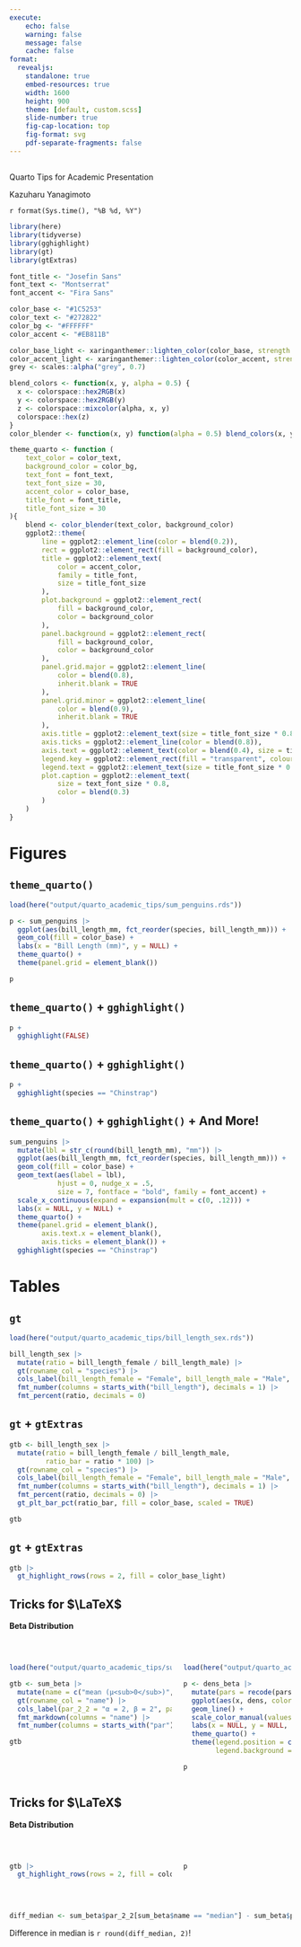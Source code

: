 ```yaml
---
execute:
    echo: false
    warning: false
    message: false
    cache: false
format:
  revealjs:
    standalone: true
    embed-resources: true
    width: 1600
    height: 900
    theme: [default, custom.scss]
    slide-number: true
    fig-cap-location: top
    fig-format: svg
    pdf-separate-fragments: false
---
```


## {background-image="https://source.unsplash.com/F2KRf_QfCqw" visibility="uncounted"}

::: {.title}
Quarto Tips for Academic Presentation
:::

::: {.author}
Kazuharu Yanagimoto
:::

::: {.date}
`r format(Sys.time(), "%B %d, %Y")`
:::


```r
library(here)
library(tidyverse)
library(gghighlight)
library(gt)
library(gtExtras)
```


```r
font_title <- "Josefin Sans"
font_text <- "Montserrat"
font_accent <- "Fira Sans"

color_base <- "#1C5253"
color_text <- "#272822"
color_bg <- "#FFFFFF"
color_accent <- "#EB811B"

color_base_light <- xaringanthemer::lighten_color(color_base, strength = 0.33)
color_accent_light <- xaringanthemer::lighten_color(color_accent, strength = 0.33)
grey <- scales::alpha("grey", 0.7)
```


```r
blend_colors <- function(x, y, alpha = 0.5) {
  x <- colorspace::hex2RGB(x)
  y <- colorspace::hex2RGB(y)
  z <- colorspace::mixcolor(alpha, x, y)
  colorspace::hex(z)
}
color_blender <- function(x, y) function(alpha = 0.5) blend_colors(x, y, alpha)

theme_quarto <- function (
    text_color = color_text,
    background_color = color_bg,
    text_font = font_text,
    text_font_size = 30,
    accent_color = color_base,
    title_font = font_title,
    title_font_size = 30
){
    blend <- color_blender(text_color, background_color)
    ggplot2::theme(
        line = ggplot2::element_line(color = blend(0.2)),
        rect = ggplot2::element_rect(fill = background_color),
        title = ggplot2::element_text(
            color = accent_color,
            family = title_font,
            size = title_font_size
        ),
        plot.background = ggplot2::element_rect(
            fill = background_color,
            color = background_color
        ),
        panel.background = ggplot2::element_rect(
            fill = background_color,
            color = background_color
        ),
        panel.grid.major = ggplot2::element_line(
            color = blend(0.8),
            inherit.blank = TRUE
        ),
        panel.grid.minor = ggplot2::element_line(
            color = blend(0.9),
            inherit.blank = TRUE
        ),
        axis.title = ggplot2::element_text(size = title_font_size * 0.8),
        axis.ticks = ggplot2::element_line(color = blend(0.8)),
        axis.text = ggplot2::element_text(color = blend(0.4), size = title_font_size * 0.7),
        legend.key = ggplot2::element_rect(fill = "transparent", colour = NA),
        legend.text = ggplot2::element_text(size = title_font_size * 0.8, family = title_font),
        plot.caption = ggplot2::element_text(
            size = text_font_size * 0.8,
            color = blend(0.3)
        )
    )
}
```

# Figures {background-color="#1C5253" visibility="uncounted"}

## `theme_quarto()`


```r
load(here("output/quarto_academic_tips/sum_penguins.rds"))

p <- sum_penguins |>
  ggplot(aes(bill_length_mm, fct_reorder(species, bill_length_mm))) +
  geom_col(fill = color_base) +
  labs(x = "Bill Length (mm)", y = NULL) +
  theme_quarto() +
  theme(panel.grid = element_blank())

p
```

## `theme_quarto()` + `gghighlight()`

```r
p +
  gghighlight(FALSE)
```


## `theme_quarto()` + `gghighlight()` {visibility="uncounted"}

```r
p +
  gghighlight(species == "Chinstrap")
```

## `theme_quarto()` + `gghighlight()` + And More!


```r
sum_penguins |>
  mutate(lbl = str_c(round(bill_length_mm), "mm")) |>
  ggplot(aes(bill_length_mm, fct_reorder(species, bill_length_mm))) +
  geom_col(fill = color_base) +
  geom_text(aes(label = lbl),
            hjust = 0, nudge_x = .5,
            size = 7, fontface = "bold", family = font_accent) +
  scale_x_continuous(expand = expansion(mult = c(0, .12))) +
  labs(x = NULL, y = NULL) +
  theme_quarto() +
  theme(panel.grid = element_blank(),
        axis.text.x = element_blank(),
        axis.ticks = element_blank()) +
  gghighlight(species == "Chinstrap")
```

# Tables {background-color="#1C5253" visibility="uncounted"}

## `gt`

```r
load(here("output/quarto_academic_tips/bill_length_sex.rds"))

bill_length_sex |>
  mutate(ratio = bill_length_female / bill_length_male) |>
  gt(rowname_col = "species") |>
  cols_label(bill_length_female = "Female", bill_length_male = "Male", ratio = "Pct.") |>
  fmt_number(columns = starts_with("bill_length"), decimals = 1) |>
  fmt_percent(ratio, decimals = 0)
```


## `gt` + `gtExtras`

```r
gtb <- bill_length_sex |>
  mutate(ratio = bill_length_female / bill_length_male,
         ratio_bar = ratio * 100) |>
  gt(rowname_col = "species") |>
  cols_label(bill_length_female = "Female", bill_length_male = "Male", ratio_bar = "Female/Male", ratio = "Pct.") |>
  fmt_number(columns = starts_with("bill_length"), decimals = 1) |>
  fmt_percent(ratio, decimals = 0) |>
  gt_plt_bar_pct(ratio_bar, fill = color_base, scaled = TRUE)

gtb
```


## `gt` + `gtExtras` {visibility="uncounted"}


```r
gtb |>
  gt_highlight_rows(rows = 2, fill = color_base_light)
```


## Tricks for $\LaTeX$

**Beta Distribution**

<br>

:::: {.columns}
::: {.column width="60%"}

```r
load(here("output/quarto_academic_tips/sum_beta.rds"))

gtb <- sum_beta |>
  mutate(name = c("mean (μ<sub>0</sub>)", "median", "variance (σ<sup>2</sup>)")) |>
  gt(rowname_col = "name") |>
  cols_label(par_2_2 = "α = 2, β = 2", par_2_5 = "α = 2, β = 5") |>
  fmt_markdown(columns = "name") |>
  fmt_number(columns = starts_with("par"), decimals = 2)

gtb
```

:::
::: {.column width="40%"}

```r
load(here("output/quarto_academic_tips/dens_beta.rds"))

p <- dens_beta |>
  mutate(pars = recode(pars, "par_2_2" = "α = 2, β = 2", "par_2_5" = "α = 2, β = 5")) |>
  ggplot(aes(x, dens, color = pars)) +
  geom_line() +
  scale_color_manual(values = c(color_base, color_accent)) +
  labs(x = NULL, y = NULL, color = NULL) +
  theme_quarto() +
  theme(legend.position = c(.85, .9),
        legend.background = element_blank())

p
```


:::
::::


## Tricks for $\LaTeX$ {visibility="uncounted"}

**Beta Distribution**

<br>

:::: {.columns}
::: {.column width="60%"}

```r
gtb |>
  gt_highlight_rows(rows = 2, fill = color_base_light)
```

:::
::: {.column width="40%"}

```r
p
```


:::
::::

<br>

```r
diff_median <- sum_beta$par_2_2[sum_beta$name == "median"] - sum_beta$par_2_5[sum_beta$name == "median"]
```

::: {.message}
Difference in median is `r round(diff_median, 2)`!
:::